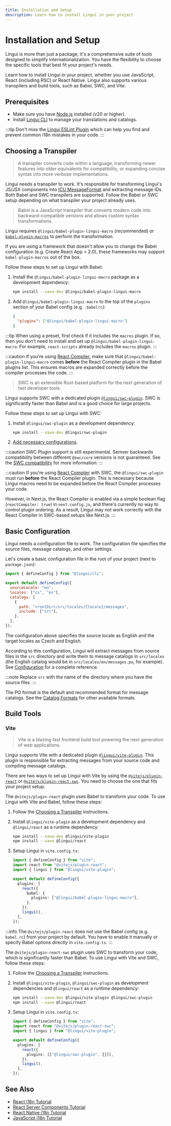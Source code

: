 ```yaml
---
title: Installation and Setup
description: Learn how to install Lingui in your project
---
```



# Installation and Setup

Lingui is more than just a package; it's a comprehensive suite of tools designed to simplify internationalization. You have the flexibility to choose the specific tools that best fit your project's needs.

Learn how to install Lingui in your project, whether you use JavaScript, React (including RSC) or React Native. Lingui also supports various transpilers and build tools, such as Babel, SWC, and Vite.

## Prerequisites

- Make sure you have [Node.js](https://nodejs.org/) installed (v20 or higher).
- Install [Lingui CLI](./ref/cli.md) to manage your translations and catalogs.

:::tip
Don't miss the [Lingui ESLint Plugin](./ref/eslint-plugin.md) which can help you find and prevent common i18n mistakes in your code.
:::

## Choosing a Transpiler

> A transpiler converts code within a language, transforming newer features into older equivalents for compatibility, or expanding concise syntax into more verbose implementations.

Lingui needs a transpiler to work. It's responsible for transforming Lingui's JS/JSX components into [ICU MessageFormat](./guides/message-format.md) and extracting message IDs. Both Babel and SWC transpilers are supported. Follow the Babel or SWC setup depending on what transpiler your project already uses.

<Tabs groupId="transpiler" queryString>
<TabItem value="babel" label="Babel" default>

> Babel is a JavaScript transpiler that converts modern code into backward-compatible versions and allows custom syntax transformations.

Lingui requires `@lingui/babel-plugin-lingui-macro` (recommended) or [`babel-plugin-macros`](https://github.com/kentcdodds/babel-plugin-macros) to perform the transformation.

If you are using a framework that doesn't allow you to change the Babel configuration (e.g. Create React App > 2.0), these frameworks may support `babel-plugin-macros` out of the box.

Follow these steps to set up Lingui with Babel:

1.  Install the `@lingui/babel-plugin-lingui-macro` package as a development dependency:

    ```bash npm2yarn
    npm install --save-dev @lingui/babel-plugin-lingui-macro
    ```

2.  Add `@lingui/babel-plugin-lingui-macro` to the top of the `plugins` section of your Babel config (e.g. `.babelrc`):

    ```json
    {
      "plugins": ["@lingui/babel-plugin-lingui-macro"]
    }
    ```

:::tip
When using a preset, first check if it includes the `macros` plugin. If so, then you don't need to install and set up `@lingui/babel-plugin-lingui-macro`. For example, `react-scripts` already includes the `macros` plugin.
:::

:::caution
If you're using [React Compiler](https://react.dev/learn/react-compiler), make sure that `@lingui/babel-plugin-lingui-macro` comes **before** the React Compiler plugin in the Babel plugins list. This ensures macros are expanded correctly before the compiler processes the code.
:::

</TabItem>
<TabItem value="swc" label="SWC">

> SWC is an extensible Rust-based platform for the next generation of fast developer tools.

Lingui supports SWC with a dedicated plugin [`@lingui/swc-plugin`](./ref/swc-plugin.md). SWC is significantly faster than Babel and is a good choice for large projects.

Follow these steps to set up Lingui with SWC:

1.  Install `@lingui/swc-plugin` as a development dependency:

    ```bash npm2yarn
    npm install --save-dev @lingui/swc-plugin
    ```

2.  [Add necessary configurations](./ref/swc-plugin.md#usage).

:::caution
SWC Plugin support is still experimental. Semver backwards compatibility between different `@swc/core` versions is not guaranteed. See the [SWC compatibility](./ref/swc-plugin.md#swc-compatibility) for more information.
:::

:::caution
If you're using [React Compiler](https://react.dev/learn/react-compiler) with SWC, the `@lingui/swc-plugin` must run **before** the React Compiler plugin. This is necessary because Lingui macros need to be expanded before the React Compiler processes your code.

However, in Next.js, the React Compiler is enabled via a simple boolean flag (`reactCompiler: true`) in `next.config.js`, and there's currently no way to control plugin ordering. As a result, Lingui may not work correctly with the React Compiler in SWC-based setups like Next.js.
:::

</TabItem>
</Tabs>

## Basic Configuration

Lingui needs a configuration file to work. The configuration file specifies the source files, message catalogs, and other settings.

Let's create a basic configuration file in the root of your project (next to `package.json`):

```js title="lingui.config.js"
import { defineConfig } from "@lingui/cli";

export default defineConfig({
  sourceLocale: "en",
  locales: ["cs", "en"],
  catalogs: [
    {
      path: "<rootDir>/src/locales/{locale}/messages",
      include: ["src"],
    },
  ],
});
```

The configuration above specifies the source locale as English and the target locales as Czech and English.

According to this configuration, Lingui will extract messages from source files in the `src` directory and write them to message catalogs in `src/locales` (the English catalog would be in `src/locales/en/messages.po`, for example). See [Configuration](./ref/conf.md) for a complete reference.

:::note
Replace `src` with the name of the directory where you have the source files.
:::

The PO format is the default and recommended format for message catalogs. See the [Catalog Formats](./ref/catalog-formats.md) for other available formats.

## Build Tools

### Vite

> Vite is a blazing fast frontend build tool powering the next generation of web applications.

Lingui supports Vite with a dedicated plugin [`@lingui/vite-plugin`](./ref/vite-plugin.md). This plugin is responsible for extracting messages from your source code and compiling message catalogs.

There are two ways to set up Lingui with Vite by using the [`@vitejs/plugin-react`](https://www.npmjs.com/package/@vitejs/plugin-react) or [`@vitejs/plugin-react-swc`](https://www.npmjs.com/package/@vitejs/plugin-react-swc). You need to choose the one that fits your project setup.

<Tabs groupId="transpiler" queryString>
<TabItem value="babel" label="Babel (plugin-react)" default>

The `@vitejs/plugin-react` plugin uses Babel to transform your code. To use Lingui with Vite and Babel, follow these steps:

1.  Follow the [Choosing a Transpiler](#choosing-a-transpiler) instructions.

2.  Install `@lingui/vite-plugin` as a development dependency and `@lingui/react` as a runtime dependency:

    ```bash npm2yarn
    npm install --save-dev @lingui/vite-plugin
    npm install --save @lingui/react
    ```

3.  Setup Lingui in `vite.config.ts`:

    ```ts title="vite.config.ts"
    import { defineConfig } from "vite";
    import react from "@vitejs/plugin-react";
    import { lingui } from "@lingui/vite-plugin";

    export default defineConfig({
      plugins: [
        react({
          babel: {
            plugins: ["@lingui/babel-plugin-lingui-macro"],
          },
        }),
        lingui(),
      ],
    });
    ```

:::info
The `@vitejs/plugin-react` does not use the Babel config (e.g. `babel.rc`) from your project by default. You have to enable it manually or specify Babel options directly in `vite.config.ts`.
:::

</TabItem>
<TabItem value="swc" label="SWC (plugin-react-swc)">

The `@vitejs/plugin-react-swc` plugin uses SWC to transform your code, which is significantly faster than Babel. To use Lingui with Vite and SWC, follow these steps:

1.  Follow the [Choosing a Transpiler](#choosing-a-transpiler) instructions.

2.  Install `@lingui/vite-plugin`, `@lingui/swc-plugin` as development dependencies and `@lingui/react` as a runtime dependency:

    ```bash npm2yarn
    npm install --save-dev @lingui/vite-plugin @lingui/swc-plugin
    npm install --save @lingui/react
    ```

3.  Setup Lingui in `vite.config.ts`:

    ```ts title="vite.config.ts"
    import { defineConfig } from "vite";
    import react from "@vitejs/plugin-react-swc";
    import { lingui } from "@lingui/vite-plugin";

    export default defineConfig({
      plugins: [
        react({
          plugins: [["@lingui/swc-plugin", {}]],
        }),
        lingui(),
      ],
    });
    ```

</TabItem>
</Tabs>

## See Also

- [React i18n Tutorial](./tutorials/react.md)
- [React Server Components Tutorial](./tutorials/react-rsc.md)
- [React Native i18n Tutorial](./tutorials/react-native.md)
- [JavaScript i18n Tutorial](./tutorials/javascript.md)
